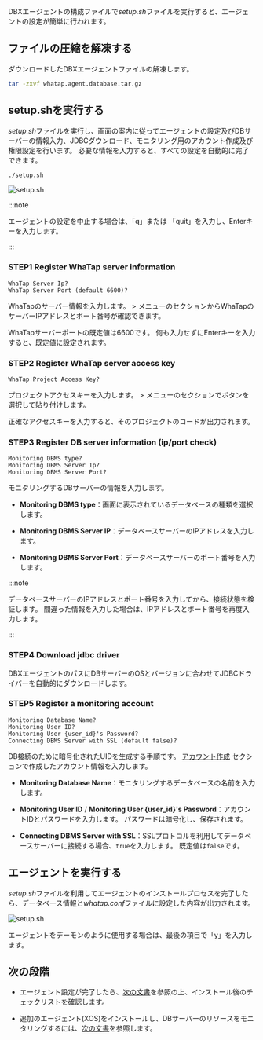 DBXエージェントの構成ファイルで*setup.sh*ファイルを実行すると、エージェントの設定が簡単に行われます。

## ファイルの圧縮を解凍する

ダウンロードしたDBXエージェントファイルの解凍します。

```bash title="BASH"
tar -zxvf whatap.agent.database.tar.gz
```

## setup.shを実行する

*setup.sh*ファイルを実行し、画面の案内に従ってエージェントの設定及びDBサーバーの情報入力、JDBCダウンロード、モニタリング用のアカウント作成及び権限設定を行います。 必要な情報を入力すると、すべての設定を自動的に完了できます。

```bash title="BASH"
./setup.sh
```

![setup.sh](/img/db-install-agent-run-setup.png)

:::note

エージェントの設定を中止する場合は、「q」または 「quit」を入力し、Enterキーを入力します。

:::

### STEP1 Register WhaTap server information

```text title="BASH"
WhaTap Server Ip?
WhaTap Server Port (default 6600)?
```

WhaTapのサーバー情報を入力します。 <Cmdname sid="side_management" className="uitext" /> &gt; <Cmdname sid="side_agentInstall" className="uitext" />メニューの<Cmdname sid="dbx_agent_setting" className="uitext" />セクションからWhaTapのサーバーIPアドレスとポート番号が確認できます。

WhaTapサーバーポートの既定値は6600です。 何も入力せずにEnterキーを入力すると、既定値に設定されます。

### STEP2 Register WhaTap server access key

```text title="BASH"
WhaTap Project Access Key?
```

プロジェクトアクセスキーを入力します。  <Cmdname sid="side_management" className="uitext" /> &gt; <Cmdname sid="side_agentInstall" className="uitext" />メニューの<Cmdname sid="TTL07850" className="uitext" />セクションで<Cmdname sid="copy" className="uitext" />ボタンを選択して貼り付けします。

正確なアクセスキーを入力すると、そのプロジェクトのコードが出力されます。

### STEP3 Register DB server information (ip/port check)

```text title="BASH"
Monitoring DBMS type?
Monitoring DBMS Server Ip?
Monitoring DBMS Server Port?
```

モニタリングするDBサーバーの情報を入力します。

- **Monitoring DBMS type**：画面に表示されているデータベースの種類を選択します。

- **Monitoring DBMS Server IP**：データベースサーバーのIPアドレスを入力します。

- **Monitoring DBMS Server Port**：データベースサーバーのポート番号を入力します。

:::note

データベースサーバーのIPアドレスとポート番号を入力してから、接続状態を検証します。 間違った情報を入力した場合は、IPアドレスとポート番号を再度入力します。

:::

### STEP4 Download jdbc driver

DBXエージェントのパスにDBサーバーのOSとバージョンに合わせてJDBCドライバーを自動的にダウンロードします。

### STEP5 Register a monitoring account

```text title="BASH"
Monitoring Database Name?
Monitoring User ID?
Monitoring User {user_id}'s Password?
Connecting DBMS Server with SSL (default false)?
```

DB接続のために暗号化されたUIDを生成する手順です。 [アカウント作成](install-agent#uid) セクションで作成したアカウント情報を入力します。

- **Monitoring Database Name**：モニタリングするデータベースの名前を入力します。

- **Monitoring User ID** / **Monitoring User \{user_id\}'s Password**：アカウントIDとパスワードを入力します。 パスワードは暗号化し、保存されます。

- **Connecting DBMS Server with SSL**：SSLプロトコルを利用してデータベースサーバーに接続する場合、`true`を入力します。 既定値は`false`です。

## エージェントを実行する

*setup.sh*ファイルを利用してエージェントのインストールプロセスを完了したら、データベース情報と*whatap.conf*ファイルに設定した内容が出力されます。

![setup.sh](/img/db-install-agent-run-setup-complete.png)

エージェントをデーモンのように使用する場合は、最後の項目で「y」を入力します。

## 次の段階

- エージェント設定が完了したら、[次の文書](after-install-agent)を参照の上、インストール後のチェックリストを確認します。

- 追加のエージェント(XOS)をインストールし、DBサーバーのリソースをモニタリングするには、[次の文書](install-agent#apply-xos-agent)を参照します。
